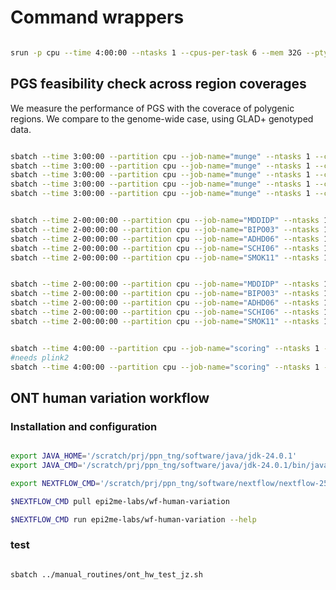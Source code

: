 # Command wrappers

```sh

srun -p cpu --time 4:00:00 --ntasks 1 --cpus-per-task 6 --mem 32G --pty /bin/bash

```

## PGS feasibility check across region coverages

We measure the performance of PGS with the coverace of polygenic regions. We compare to the genome-wide case, using GLAD+ genotyped data.

```sh

sbatch --time 3:00:00 --partition cpu --job-name="munge" --ntasks 1 --cpus-per-task 6 --mem 16G --wrap="Rscript ../manual_routines/prs-check-gladp.R MDDIDP" --output "prs.munge.cojo.MDDIDP.$(date +%Y%m%d).out.txt"
sbatch --time 3:00:00 --partition cpu --job-name="munge" --ntasks 1 --cpus-per-task 6 --mem 16G --wrap="Rscript ../manual_routines/prs-check-gladp.R BIPO03" --output "prs.munge.cojo.BIPO03.$(date +%Y%m%d).out.txt"
sbatch --time 3:00:00 --partition cpu --job-name="munge" --ntasks 1 --cpus-per-task 6 --mem 16G --wrap="Rscript ../manual_routines/prs-check-gladp.R ADHD06" --output "prs.munge.cojo.ADHD06.$(date +%Y%m%d).out.txt"
sbatch --time 3:00:00 --partition cpu --job-name="munge" --ntasks 1 --cpus-per-task 6 --mem 16G --wrap="Rscript ../manual_routines/prs-check-gladp.R SCHI06" --output "prs.munge.cojo.SCHI06.$(date +%Y%m%d).out.txt"
sbatch --time 3:00:00 --partition cpu --job-name="munge" --ntasks 1 --cpus-per-task 6 --mem 16G --wrap="Rscript ../manual_routines/prs-check-gladp.R SMOK11" --output "prs.munge.cojo.SMOK11.$(date +%Y%m%d).out.txt"


sbatch --time 2-00:00:00 --partition cpu --job-name="MDDIDP" --ntasks 1 --cpus-per-task 6 --mem 16G --wrap="Rscript ../manual_routines/prs-check-gladp.R MDDIDP" --output "sbayesrc.tidyimpute.MDDIDP.$(date +%Y%m%d).out.txt"
sbatch --time 2-00:00:00 --partition cpu --job-name="BIPO03" --ntasks 1 --cpus-per-task 6 --mem 16G --wrap="Rscript ../manual_routines/prs-check-gladp.R BIPO03" --output "sbayesrc.tidyimpute.BIPO03.$(date +%Y%m%d).out.txt"
sbatch --time 2-00:00:00 --partition cpu --job-name="ADHD06" --ntasks 1 --cpus-per-task 6 --mem 16G --wrap="Rscript ../manual_routines/prs-check-gladp.R ADHD06" --output "sbayesrc.tidyimpute.ADHD06.$(date +%Y%m%d).out.txt"
sbatch --time 2-00:00:00 --partition cpu --job-name="SCHI06" --ntasks 1 --cpus-per-task 6 --mem 16G --wrap="Rscript ../manual_routines/prs-check-gladp.R SCHI06" --output "sbayesrc.tidyimpute.SCHI06.$(date +%Y%m%d).out.txt"
sbatch --time 2-00:00:00 --partition cpu --job-name="SMOK11" --ntasks 1 --cpus-per-task 6 --mem 16G --wrap="Rscript ../manual_routines/prs-check-gladp.R SMOK11" --output "sbayesrc.tidyimpute.SMOK11.$(date +%Y%m%d).out.txt"


sbatch --time 2-00:00:00 --partition cpu --job-name="MDDIDP" --ntasks 1 --cpus-per-task 8 --mem 32G --wrap="Rscript ../manual_routines/prs-check-gladp.R MDDIDP" --output "sbayesrc.score.MDDIDP.$(date +%Y%m%d).out.txt"
sbatch --time 2-00:00:00 --partition cpu --job-name="BIPO03" --ntasks 1 --cpus-per-task 8 --mem 32G --wrap="Rscript ../manual_routines/prs-check-gladp.R BIPO03" --output "sbayesrc.score.BIPO03.$(date +%Y%m%d).out.txt"
sbatch --time 2-00:00:00 --partition cpu --job-name="ADHD06" --ntasks 1 --cpus-per-task 8 --mem 32G --wrap="Rscript ../manual_routines/prs-check-gladp.R ADHD06" --output "sbayesrc.score.ADHD06.$(date +%Y%m%d).out.txt"
sbatch --time 2-00:00:00 --partition cpu --job-name="SCHI06" --ntasks 1 --cpus-per-task 8 --mem 32G --wrap="Rscript ../manual_routines/prs-check-gladp.R SCHI06" --output "sbayesrc.score.SCHI06.$(date +%Y%m%d).out.txt"
sbatch --time 2-00:00:00 --partition cpu --job-name="SMOK11" --ntasks 1 --cpus-per-task 8 --mem 32G --wrap="Rscript ../manual_routines/prs-check-gladp.R SMOK11" --output "sbayesrc.score.SMOK11.$(date +%Y%m%d).out.txt"


sbatch --time 4:00:00 --partition cpu --job-name="scoring" --ntasks 1 --cpus-per-task 6 --mem 16G --wrap="Rscript ../manual_routines/prs-check-gladp.R" --output "sbayesrc.scoring.baseline.$(date +%Y%m%d).out.txt"
#needs plink2
sbatch --time 4:00:00 --partition cpu --job-name="scoring" --ntasks 1 --cpus-per-task 6 --mem 16G --wrap="Rscript ../manual_routines/prs-check-gladp.R" --output "sbayesrc.scoring.allPolygenic.$(date +%Y%m%d).out.txt"

```

## ONT human variation workflow

### Installation and configuration

```sh

export JAVA_HOME='/scratch/prj/ppn_tng/software/java/jdk-24.0.1'
export JAVA_CMD='/scratch/prj/ppn_tng/software/java/jdk-24.0.1/bin/java'

export NEXTFLOW_CMD='/scratch/prj/ppn_tng/software/nextflow/nextflow-25.04.4-dist'

$NEXTFLOW_CMD pull epi2me-labs/wf-human-variation

$NEXTFLOW_CMD run epi2me-labs/wf-human-variation --help

```

### test
```sh

sbatch ../manual_routines/ont_hw_test_jz.sh

```






